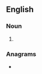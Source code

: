 ==English==

===Noun===
{{head|en|noun plural form}}

# {{plural of|acetonitrile|lang=en}}

===Anagrams===
* {{anagrams|en|a=aceeiilnorstt|electrisation|intersocietal}}